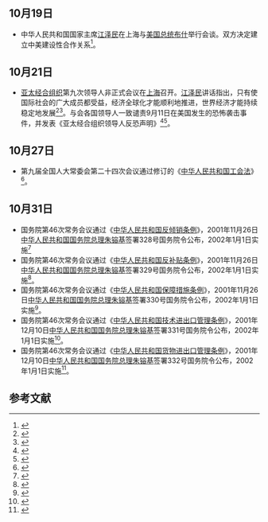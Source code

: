 <noinclude>
{{MonthInNewsChina|2001|10}}

== 10月19日==
*中华人民共和国国家主席[[江泽民|江泽民]]在上海与[[美国总统|美国总统]][[乔治·沃克·布什|布什]]举行会谈。双方决定建立中美建设性合作关系<ref>{{Cite web|title=中央文献研究室:中共十三届四中全会以来大事记|url=https://www.chinanews.com/2002-11-05/26/240113.html|access-date=2021-07-02|work=[[中国新闻网|中国新闻网]]|archive-date=2004-11-03|archive-url=https://web.archive.org/web/20041103191848/http://www.chinanews.com/2002-11-05/26/240113.html}}</ref>。

==10月21日==
*[[亚太经合组织|亚太经合组织]]第九次领导人非正式会议在[[上海|上海]]召开。[[江泽民|江泽民]]讲话指出，只有使国际社会的广大成员都受益，经济全球化才能顺利地推进，世界经济才能持续稳定地发展<ref>{{Cite web|title=江泽民说APEC要坚定支持多边贸易体制加强合作|url=http://www.chinanews.com/2001-10-21/26/132323.html|access-date=2021-07-02|work=www.chinanews.com|archive-date=2021-07-09|archive-url=https://web.archive.org/web/20210709182554/http://www.chinanews.com/2001-10-21/26/132323.html}}</ref><ref>{{Cite web|title=江泽民在APEC第九次领导人非正式会议上的讲话全文 — 中华人民共和国外交部|url=https://www.fmprc.gov.cn/web/gjhdq_676201/gjhdqzz_681964/lhg_682278/zyjh_682288/t4484.shtml|access-date=2021-07-02|work=www.fmprc.gov.cn|archive-date=2021-07-09|archive-url=https://web.archive.org/web/20210709182149/https://www.fmprc.gov.cn/web/gjhdq_676201/gjhdqzz_681964/lhg_682278/zyjh_682288/t4484.shtml}}</ref>。与会各国领导人一致谴责9月11日在美国发生的恐怖袭击事件，并发表《亚太经合组织领导人反恐声明》<ref>{{Cite web|title=新华网：亚太经合组织领导人反恐声明_新浪军事_新浪网|url=http://mil.news.sina.com.cn/2001-10-21/40199.html|access-date=2021-07-02|work=mil.news.sina.com.cn|archive-date=2021-07-09|archive-url=https://web.archive.org/web/20210709182233/http://mil.news.sina.com.cn/2001-10-21/40199.html}}</ref><ref>{{Cite web|title=亚太经合组织领导人反恐声明全文 — 中华人民共和国外交部|url=https://www.fmprc.gov.cn/web/gjhdq_676201/gjhdqzz_681964/lhg_682278/zywj_682290/t4487.shtml|access-date=2021-07-02|work=www.fmprc.gov.cn|archive-date=2021-07-09|archive-url=https://web.archive.org/web/20210709182218/https://www.fmprc.gov.cn/web/gjhdq_676201/gjhdqzz_681964/lhg_682278/zywj_682290/t4487.shtml}}</ref>。

==10月27日==
*第九届全国人大常委会第二十四次会议通过修订的《[[中华人民共和国工会法|中华人民共和国工会法]]》<ref>{{Cite web|title=全国人民代表大会常务委员会关于修改《中华人民共和国工会法》的决定_中国人大网|url=http://www.npc.gov.cn/wxzl/gongbao/2001-10/29/content_5277077.htm|access-date=2021-07-02|work=www.npc.gov.cn}}</ref>。

== 10月31日 ==
*国务院第46次常务会议通过《[[中华人民共和国反倾销条例|中华人民共和国反倾销条例]]》，2001年11月26日[[中华人民共和国国务院总理|中华人民共和国国务院总理]][[朱镕基|朱镕基]]签署328号国务院令公布，2002年1月1日实施<ref>{{Cite web|title=中华人民共和国国务院令（第328号）中华人民共和国反倾销条例_第2期国务院公报_中国政府网|url=http://www.gov.cn/gongbao/content/2002/content_61580.htm|accessdate=2021-02-16|work=www.gov.cn}}</ref>
*国务院第46次常务会议通过《[[中华人民共和国反补贴条例|中华人民共和国反补贴条例]]》，2001年11月26日[[中华人民共和国国务院总理|中华人民共和国国务院总理]][[朱镕基|朱镕基]]签署329号国务院令公布，2002年1月1日实施<ref>{{Cite web|title=中华人民共和国国务院令（第329号）中华人民共和国反补贴条例_第2期国务院公报_中国政府网|url=http://www.gov.cn/gongbao/content/2002/content_61766.htm|accessdate=2021-02-16|work=www.gov.cn}}</ref>。
*国务院第46次常务会议通过《[[中华人民共和国保障措施条例|中华人民共和国保障措施条例]]》，2001年11月26日[[中华人民共和国国务院总理|中华人民共和国国务院总理]][[朱镕基|朱镕基]]签署330号国务院令公布，2002年1月1日实施<ref>{{Cite web|title=中华人民共和国国务院令（第330号）中华人民共和国保障措施条例_第2期国务院公报_中国政府网|url=http://www.gov.cn/gongbao/content/2002/content_61767.htm|accessdate=2021-02-16|work=www.gov.cn}}</ref>。
*国务院第46次常务会议通过《[[中华人民共和国技术进出口管理条例|中华人民共和国技术进出口管理条例]]》，2001年12月10日[[中华人民共和国国务院总理|中华人民共和国国务院总理]][[朱镕基|朱镕基]]签署331号国务院令公布，2002年1月1日实施<ref>{{Cite web|title=中华人民共和国国务院令（第331号）中华人民共和国技术进出口管理条例_第2期国务院公报_中国政府网|url=http://www.gov.cn/gongbao/content/2002/content_61768.htm|accessdate=2021-02-16|work=www.gov.cn|archive-date=2022-04-25|archive-url=https://web.archive.org/web/20220425090947/http://www.gov.cn/gongbao/content/2002/content_61768.htm}}</ref>。
*国务院第46次常务会议通过《[[中华人民共和国货物进出口管理条例|中华人民共和国货物进出口管理条例]]》，2001年12月10日[[中华人民共和国国务院总理|中华人民共和国国务院总理]][[朱镕基|朱镕基]]签署332号国务院令公布，2002年1月1日实施<ref>{{Cite web|title=中华人民共和国国务院令（第332号）中华人民共和国货物进出口管理条例_第2期国务院公报_中国政府网|url=http://www.gov.cn/gongbao/content/2002/content_61769.htm|accessdate=2021-02-16|work=www.gov.cn|archive-date=2020-08-13|archive-url=https://web.archive.org/web/20200813203046/http://www.gov.cn/gongbao/content/2002/content_61769.htm}}</ref>。

== 参考文献 ==
{{Reflist|2}}

{{Portal:中國大陸新聞動態/Footer}}
</noinclude>